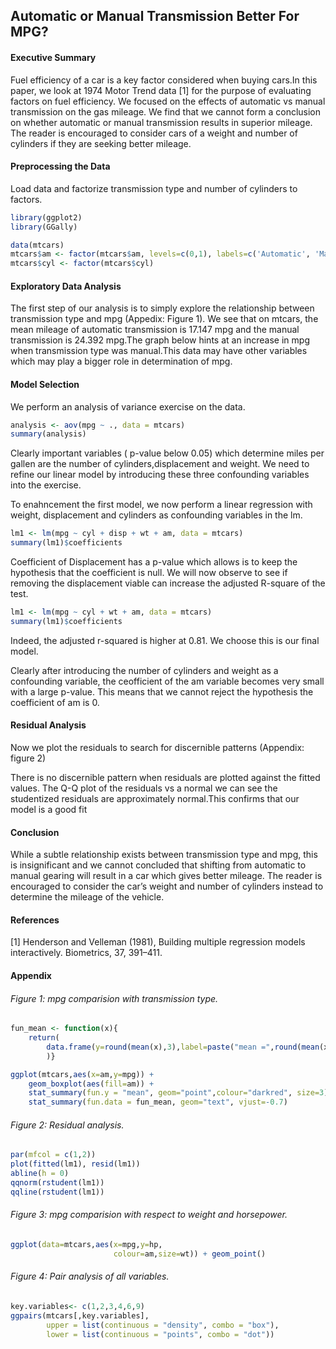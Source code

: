 
## Automatic or Manual Transmission Better For MPG?


#### Executive Summary


Fuel efficiency of a car is a key factor considered when buying cars.In this paper, we look at 1974 Motor Trend data [1] for the purpose of evaluating factors on fuel efficiency. We focused on the effects of automatic vs manual transmission on the gas mileage. We find that we cannot form a conclusion on whether automatic or manual transmission results in superior mileage. The reader is encouraged to consider cars of a weight and number of cylinders if they are seeking better mileage.


#### Preprocessing the Data


Load data and factorize transmission type and number of cylinders to factors.

```r
library(ggplot2)
library(GGally)
```
```r
data(mtcars)
mtcars$am <- factor(mtcars$am, levels=c(0,1), labels=c('Automatic', 'Manual'))
mtcars$cyl <- factor(mtcars$cyl)
```


#### Exploratory Data Analysis

The first step of our analysis is to simply explore the relationship between transmission type and mpg (Appedix: Figure 1). We see that on mtcars, the mean mileage of automatic transmission is 17.147 mpg and the manual transmission is 24.392 mpg.The graph below hints at an increase in mpg when transmission type was manual.This data may have other variables which may play a bigger role in determination of mpg.


#### Model Selection

We perform an analysis of variance exercise on the data.

```r
analysis <- aov(mpg ~ ., data = mtcars)
summary(analysis)
```

Clearly important variables ( p-value below 0.05) which determine miles per gallen are the number of cylinders,displacement and weight. We need to refine our linear model by introducing these three confounding variables into the exercise.

To enahncement the first model, we now perform a linear regression with weight, displacement and cylinders as confounding variables in the lm.

```r
lm1 <- lm(mpg ~ cyl + disp + wt + am, data = mtcars)
summary(lm1)$coefficients
```

Coefficient of Displacement has a p-value which allows is to keep the hypothesis that the coefficient is null. We will now observe to see if removing the displacement viable can increase the adjusted R-square of the test.

```r
lm1 <- lm(mpg ~ cyl + wt + am, data = mtcars)
summary(lm1)$coefficients
```

Indeed, the adjusted r-squared is higher at 0.81. We choose this is our final model.

Clearly after introducing the number of cylinders and weight as a confounding variable, the ceofficient of the am variable becomes very small with a large p-value. This means that we cannot reject the hypothesis the coefficient of am is 0.


#### Residual Analysis

Now we plot the residuals to search for discernible patterns (Appendix: figure 2)


There is no discernible pattern when residuals are plotted against the fitted values. The Q-Q plot of the residuals vs a normal we can see the studentized residuals are approximately normal.This confirms that our model is a good fit 


#### Conclusion

While a subtle relationship exists between transmission type and mpg, this is insignificant and we cannot concluded that shifting from automatic to manual gearing will result in a car which gives better mileage. The reader is encouraged to consider the car's weight and number of cylinders instead to determine the mileage of the vehicle.



#### References

[1] Henderson and Velleman (1981), Building multiple regression models interactively. Biometrics, 37, 391–411.



#### Appendix

###### Figure 1: mpg comparision with transmission type.

```r

fun_mean <- function(x){
    return(
        data.frame(y=round(mean(x),3),label=paste("mean =",round(mean(x),3)))
        )}

ggplot(mtcars,aes(x=am,y=mpg)) +
    geom_boxplot(aes(fill=am)) +
    stat_summary(fun.y = "mean", geom="point",colour="darkred", size=3) +
    stat_summary(fun.data = fun_mean, geom="text", vjust=-0.7)
```

###### Figure 2: Residual analysis.

```r
par(mfcol = c(1,2))
plot(fitted(lm1), resid(lm1))
abline(h = 0)
qqnorm(rstudent(lm1))
qqline(rstudent(lm1))

```

###### Figure 3: mpg comparision with respect to weight and horsepower.

```r
ggplot(data=mtcars,aes(x=mpg,y=hp, 
                       colour=am,size=wt)) + geom_point()
```

###### Figure 4: Pair analysis of all variables.

```r
key.variables<- c(1,2,3,4,6,9)
ggpairs(mtcars[,key.variables],
        upper = list(continuous = "density", combo = "box"),
        lower = list(continuous = "points", combo = "dot"))

```

